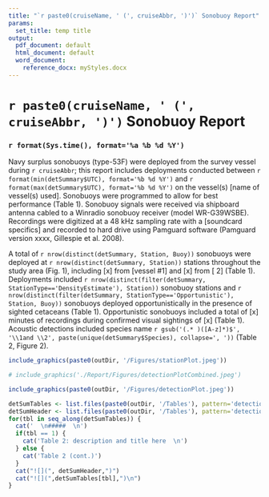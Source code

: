 ```yaml
---
title: "`r paste0(cruiseName, ' (', cruiseAbbr, ')')` Sonobuoy Report"
params:
  set_title: temp title
output:
  pdf_document: default
  html_document: default
  word_document: 
    reference_docx: myStyles.docx
---
```


# `r paste0(cruiseName, ' (', cruiseAbbr, ')')` Sonobuoy Report
### `r format(Sys.time(), format='%a %b %d %Y')`


Navy surplus sonobuoys (type-53F) were deployed from the survey vessel during `r cruiseAbbr`; this report includes deployments conducted between `r format(min(detSummary$UTC), format='%b %d %Y')` and `r format(max(detSummary$UTC), format='%b %d %Y')` on the vessel(s) [name of vessel(s) used]. Sonobuoys were programmed to allow for best performance (Table 1). Sonobuoy signals were received via shipboard antenna cabled to a Winradio sonobuoy receiver (model WR-G39WSBE). Recordings were digitized at a 48 kHz sampling rate with a [soundcard specifics] and recorded to hard drive using Pamguard software (Pamguard version xxxx, Gillespie et al. 2008). 


A total of `r nrow(distinct(detSummary, Station, Buoy))` sonobuoys were deployed at `r nrow(distinct(detSummary, Station))` stations throughout the study area (Fig. 1), including [x] from [vessel #1] and [x] from [ 2] (Table 1).  Deployments included 
`r nrow(distinct(filter(detSummary, StationType=='DensityEstimate'), Station))`
sonobuoy stations and 
`r nrow(distinct(filter(detSummary, StationType=='Opportunistic'), Station, Buoy))`
sonobuoys deployed opportunistically in the presence of sighted cetaceans (Table 1).  Opportunistic sonobuoys included a total of [x] minutes of recordings during confirmed visual sightings of [x] (Table 1). Acoustic detections included species name 
`r gsub('(.* )([A-z]*)$', '\\1and \\2', paste(unique(detSummary$Species), collapse=', '))`
 (Table 2, Figure 2).


```r
include_graphics(paste0(outDir, '/Figures/stationPlot.jpeg'))
```


```r
# include_graphics('./Report/Figures/detectionPlotCombined.jpeg')
```


```r
include_graphics(paste0(outDir, '/Figures/detectionPlot.jpeg'))
```


```r
detSumTables <- list.files(paste0(outDir, '/Tables'), pattern='detectionSummaryTable_[0-9]*', full.names=TRUE)
detSumHeader <- list.files(paste0(outDir, '/Tables'), pattern='detectionSummaryTableHeader', full.names=TRUE)
for(tbl in seq_along(detSumTables)) {
  cat('  \n#####  \n')
  if(tbl == 1) {
    cat('Table 2: description and title here  \n')
  } else {
    cat('Table 2 (cont.)')
  }
  cat("![](", detSumHeader,")")
  cat("![](",detSumTables[tbl],")\n")
}
```